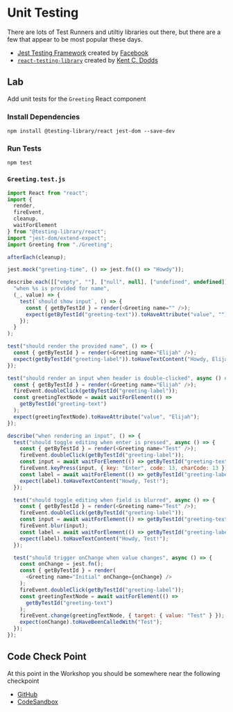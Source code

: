 # Unit Testing

<!-- https://css-tricks.com/getting-started-with-react-testing-library/ -->

There are lots of Test Runners and utiltiy libraries out there, but there are a few that appear to be most popular these days.

- [Jest Testing Framework](https://jestjs.io/) created by [Facebook](https://github.com/facebook/jest)
- [`react-testing-library`](https://github.com/testing-library/react-testing-library) created by [Kent C. Dodds](https://mobile.twitter.com/kentcdodds)

## Lab

Add unit tests for the `Greeting` React component

### Install Dependencies

```
npm install @testing-library/react jest-dom --save-dev
```

### Run Tests

```
npm test
```

### `Greeting.test.js`

```js
import React from "react";
import {
  render,
  fireEvent,
  cleanup,
  waitForElement
} from "@testing-library/react";
import "jest-dom/extend-expect";
import Greeting from "./Greeting";

afterEach(cleanup);

jest.mock("greeting-time", () => jest.fn(() => "Howdy"));

describe.each([["empty", ""], ["null", null], ["undefined", undefined]])(
  "when %s is provided for name",
  (_, value) => {
    test(`should show input`, () => {
      const { getByTestId } = render(<Greeting name="" />);
      expect(getByTestId("greeting-text")).toHaveAttribute("value", "");
    });
  }
);

test("should render the provided name", () => {
  const { getByTestId } = render(<Greeting name="Elijah" />);
  expect(getByTestId("greeting-label")).toHaveTextContent("Howdy, Elijah!");
});

test("should render an input when header is double-clicked", async () => {
  const { getByTestId } = render(<Greeting name="Elijah" />);
  fireEvent.doubleClick(getByTestId("greeting-label"));
  const greetingTextNode = await waitForElement(() =>
    getByTestId("greeting-text")
  );
  expect(greetingTextNode).toHaveAttribute("value", "Elijah");
});

describe("when rendering an input", () => {
  test("should toggle editing when enter is pressed", async () => {
    const { getByTestId } = render(<Greeting name="Test" />);
    fireEvent.doubleClick(getByTestId("greeting-label"));
    const input = await waitForElement(() => getByTestId("greeting-text"));
    fireEvent.keyPress(input, { key: "Enter", code: 13, charCode: 13 });
    const label = await waitForElement(() => getByTestId("greeting-label"));
    expect(label).toHaveTextContent("Howdy, Test!");
  });

  test("should toggle editing when field is blurred", async () => {
    const { getByTestId } = render(<Greeting name="Test" />);
    fireEvent.doubleClick(getByTestId("greeting-label"));
    const input = await waitForElement(() => getByTestId("greeting-text"));
    fireEvent.blur(input);
    const label = await waitForElement(() => getByTestId("greeting-label"));
    expect(label).toHaveTextContent("Howdy, Test!");
  });

  test("should trigger onChange when value changes", async () => {
    const onChange = jest.fn();
    const { getByTestId } = render(
      <Greeting name="Initial" onChange={onChange} />
    );
    fireEvent.doubleClick(getByTestId("greeting-label"));
    const greetingTextNode = await waitForElement(() =>
      getByTestId("greeting-text")
    );
    fireEvent.change(greetingTextNode, { target: { value: "Test" } });
    expect(onChange).toHaveBeenCalledWith("Test");
  });
});
```

## Code Check Point

At this point in the Workshop you should be somewhere near the following checkpoint

- [GitHub](https://github.com/elijahmanor/react-fun/tree/master/packages/10-testing)
- [CodeSandbox](https://codesandbox.io/s/github/elijahmanor/react-fun/tree/master/packages/10-testing)
